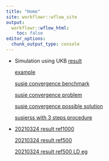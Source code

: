 ```yaml
---
title: "Home"
site: workflowr::wflow_site
output:
  workflowr::wflow_html:
    toc: false
editor_options:
  chunk_output_type: console
---
```


* Simulation using UKB [result](susierss_ukb_20210218.html)
 
    [example](susierss_ukb_20210218_example.html)
    
    [susie convergence benchmark](susie_ukb_20210307_convergence.html)
    
    [susie convergence problem](susie_convergence_problem.html)
    
    [susie convergence possible solution](susie_convergence_possible_sol.htlm)
    
    [susierss with 3 steps procedure](susierss_3steps_ukb_20210314.html)
    
* [20210324 result ref1000](susierss_ukb_20210324_ref1000.html)

    [20210324 result ref500](susierss_ukb_20210324_ref500.html)
    
    [20210324 result ref500 LD eg](susierss_ukb_20210324_ref500_ldref.html)


